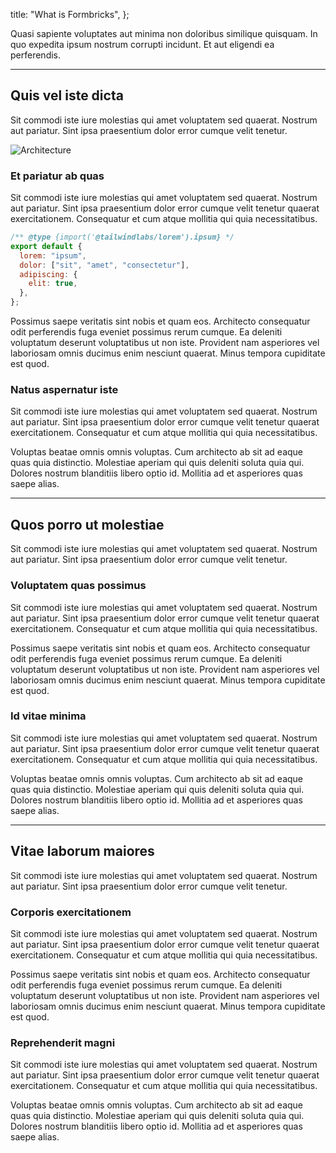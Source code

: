 
  title: "What is Formbricks",
};
 
Quasi sapiente voluptates aut minima non doloribus similique quisquam. In quo expedita ipsum nostrum corrupti incidunt. Et aut eligendi ea perferendis.

---

## Quis vel iste dicta

Sit commodi iste iure molestias qui amet voluptatem sed quaerat. Nostrum aut pariatur. Sint ipsa praesentium dolor error cumque velit tenetur.

<Image src={architecture} alt="Architecture" />

### Et pariatur ab quas

Sit commodi iste iure molestias qui amet voluptatem sed quaerat. Nostrum aut pariatur. Sint ipsa praesentium dolor error cumque velit tenetur quaerat exercitationem. Consequatur et cum atque mollitia qui quia necessitatibus.

```js
/** @type {import('@tailwindlabs/lorem').ipsum} */
export default {
  lorem: "ipsum",
  dolor: ["sit", "amet", "consectetur"],
  adipiscing: {
    elit: true,
  },
};
```

Possimus saepe veritatis sint nobis et quam eos. Architecto consequatur odit perferendis fuga eveniet possimus rerum cumque. Ea deleniti voluptatum deserunt voluptatibus ut non iste. Provident nam asperiores vel laboriosam omnis ducimus enim nesciunt quaerat. Minus tempora cupiditate est quod.

### Natus aspernatur iste

Sit commodi iste iure molestias qui amet voluptatem sed quaerat. Nostrum aut pariatur. Sint ipsa praesentium dolor error cumque velit tenetur quaerat exercitationem. Consequatur et cum atque mollitia qui quia necessitatibus.

Voluptas beatae omnis omnis voluptas. Cum architecto ab sit ad eaque quas quia distinctio. Molestiae aperiam qui quis deleniti soluta quia qui. Dolores nostrum blanditiis libero optio id. Mollitia ad et asperiores quas saepe alias.

---

## Quos porro ut molestiae

Sit commodi iste iure molestias qui amet voluptatem sed quaerat. Nostrum aut pariatur. Sint ipsa praesentium dolor error cumque velit tenetur.

### Voluptatem quas possimus

Sit commodi iste iure molestias qui amet voluptatem sed quaerat. Nostrum aut pariatur. Sint ipsa praesentium dolor error cumque velit tenetur quaerat exercitationem. Consequatur et cum atque mollitia qui quia necessitatibus.

Possimus saepe veritatis sint nobis et quam eos. Architecto consequatur odit perferendis fuga eveniet possimus rerum cumque. Ea deleniti voluptatum deserunt voluptatibus ut non iste. Provident nam asperiores vel laboriosam omnis ducimus enim nesciunt quaerat. Minus tempora cupiditate est quod.

### Id vitae minima

Sit commodi iste iure molestias qui amet voluptatem sed quaerat. Nostrum aut pariatur. Sint ipsa praesentium dolor error cumque velit tenetur quaerat exercitationem. Consequatur et cum atque mollitia qui quia necessitatibus.

Voluptas beatae omnis omnis voluptas. Cum architecto ab sit ad eaque quas quia distinctio. Molestiae aperiam qui quis deleniti soluta quia qui. Dolores nostrum blanditiis libero optio id. Mollitia ad et asperiores quas saepe alias.

---

## Vitae laborum maiores

Sit commodi iste iure molestias qui amet voluptatem sed quaerat. Nostrum aut pariatur. Sint ipsa praesentium dolor error cumque velit tenetur.

### Corporis exercitationem

Sit commodi iste iure molestias qui amet voluptatem sed quaerat. Nostrum aut pariatur. Sint ipsa praesentium dolor error cumque velit tenetur quaerat exercitationem. Consequatur et cum atque mollitia qui quia necessitatibus.

Possimus saepe veritatis sint nobis et quam eos. Architecto consequatur odit perferendis fuga eveniet possimus rerum cumque. Ea deleniti voluptatum deserunt voluptatibus ut non iste. Provident nam asperiores vel laboriosam omnis ducimus enim nesciunt quaerat. Minus tempora cupiditate est quod.

### Reprehenderit magni

Sit commodi iste iure molestias qui amet voluptatem sed quaerat. Nostrum aut pariatur. Sint ipsa praesentium dolor error cumque velit tenetur quaerat exercitationem. Consequatur et cum atque mollitia qui quia necessitatibus.

Voluptas beatae omnis omnis voluptas. Cum architecto ab sit ad eaque quas quia distinctio. Molestiae aperiam qui quis deleniti soluta quia qui. Dolores nostrum blanditiis libero optio id. Mollitia ad et asperiores quas saepe alias.

